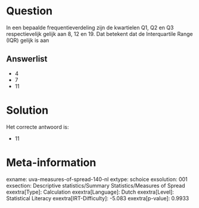 Question
========

In een bepaalde frequentieverdeling zijn de kwartielen Q1, Q2 en Q3
respectievelijk gelijk aan 8, 12 en 19. Dat betekent dat de
Interquartile Range (IQR) gelijk is aan


Answerlist
----------

* 4
* 7
* 11

Solution
========

Het correcte antwoord is: 

* 11

Meta-information
================
exname: uva-measures-of-spread-140-nl
extype: schoice
exsolution: 001
exsection: Descriptive statistics/Summary Statistics/Measures of Spread
exextra[Type]: Calculation
exextra[Language]: Dutch
exextra[Level]: Statistical Literacy
exextra[IRT-Difficulty]: -5.083
exextra[p-value]: 0.9933
